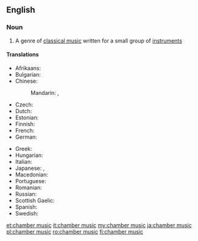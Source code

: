 ==English==

===Noun===
{{wikipedia}}
{{en-noun|head=[[chamber]] [[music]]|-}}

# {{context|music|lang=en}} A genre of [[classical music]] written for a small group of [[instrument]]s

====Translations====
{{trans-top|chamber music}}
* Afrikaans: {{t|af|kamermusiek}}
* Bulgarian: {{t|bg|камерна музика|f}}
* Chinese:
*: Mandarin: {{t+|cmn|室內樂|sc=Hani}}, {{t|cmn|室内乐|tr=shìnèiyuè|sc=Hani}}
* Czech: {{t|cs|komorní hudba|f}}
* Dutch: {{t|nl|kamermuziek|f}}
* Estonian: {{t|et|kammermuusika}}
* Finnish: {{t|fi|kamarimusiikki}}
* French: {{t|fr|musique de chambre|f}}
* German: {{t|de|Kammermusik|f}}
{{trans-mid}}
* Greek: {{t|el|μουσική δωματίου|f|tr=mousikí domatíou}}
* Hungarian: {{t+|hu|kamarazene}}
* Italian: {{t|it|musica da camera|f}}
* Japanese: {{t|ja|重奏|tr=じゅうそう, jūsō|sc=Jpan}}, {{t|ja|室内楽|tr=shitsunaigaku|sc=Jpan}}
* Macedonian: {{t|mk|камерна музика|f|tr=kámerna múzika}}
* Portuguese: {{t+|pt|música de câmara|f}}
* Romanian: {{t+|ro|muzică de cameră|f}}
* Russian: {{t|ru|камерная музыка|f|tr=kámernaja múzyka}}
* Scottish Gaelic: {{t|gd|ceòl seòmrach|m}}
* Spanish: {{t|es|música de cámara|f}}
* Swedish: {{t+|sv|kammarmusik|c}}
{{trans-bottom}}

[[et:chamber music]]
[[it:chamber music]]
[[my:chamber music]]
[[ja:chamber music]]
[[pl:chamber music]]
[[ro:chamber music]]
[[fi:chamber music]]